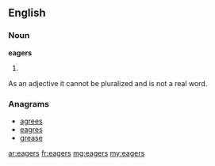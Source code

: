==English==

===Noun===
'''eagers'''

# {{plural of|[[eager]]}}
As an adjective it cannot be pluralized and is not a real word.

===Anagrams===
* [[agrees#English|agrees]]
* [[eagres#English|eagres]]
* [[grease#English|grease]]

[[ar:eagers]]
[[fr:eagers]]
[[mg:eagers]]
[[my:eagers]]